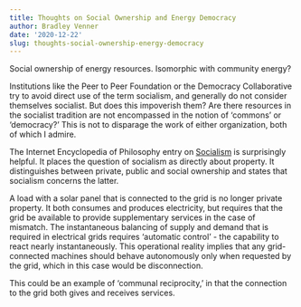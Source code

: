 ```yaml
---
title: Thoughts on Social Ownership and Energy Democracy
author: Bradley Venner
date: '2020-12-22'
slug: thoughts-social-ownership-energy-democracy
---
```


Social ownership of energy resources.
Isomorphic with community energy?

Institutions like the Peer to Peer Foundation or the Democracy Collaborative try to avoid direct use of the term socialism, and generally do not consider themselves socialist.  But does this impoverish them?  Are there resources in the socialist tradition are not encompassed in the notion of 'commons' or 'democracy?'  This is not to disparage the work of either organization, both of which I admire.

The Internet Encyclopedia of Philosophy entry on [Socialism](https://iep.utm.edu/socialis/) is surprisingly helpful.  It places the question of socialism as directly about property.  It distinguishes between private, public and social ownership and states that socialism concerns the latter.

A load with a solar panel that is connected to the grid is no longer private property. It both consumes and produces electricity, but requires that the grid be available to provide supplementary services in the case of mismatch.  The instantaneous balancing of supply and demand that is required in electrical grids requires 'automatic control' - the capability to react nearly instantaneously.  This operational reality implies that any grid-connected machines should behave autonomously only when requested by the grid, which in this case would be disconnection.

This could be an example of 'communal reciprocity,' in that the connection to the grid both gives and receives services.
